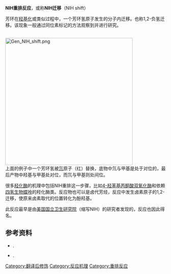'''NIH重排反应'''，或称'''NIH迁移'''（NIH shift）

芳环在[[羟基化|羟基化]]或类似过程中，一个芳环氢原子发生的分子内迁移。也称1,2-负氢迁移。该现象一般通过同位素标记的方法观察到并进行研究。

<br />
[[Image:Gen_NIH_shift.png|400px]]
<br />

上面的例子中一个芳环氢被[[氘|氘]]原子（红）替换，底物中氘与甲基是处于对位的，最后产物中羟基与甲基处对位，而氘与甲基则处间位。

很多[[羟化酶|羟化酶]]的机理中包括NIH重排这一步骤，比如[[4-羟苯基丙酮酸双氧化酶|4-羟苯基丙酮酸双氧化酶]]和依赖[[四氢生物蝶呤|四氢生物蝶呤]]的羟化酶类。反应物也可以是卤代芳烃，反应中发生卤素原子的1,2-迁移，使原来卤素取代的位置转化为酚羟基。

此反应最早是由[[国立卫生研究院_(美国)|美国国立卫生研究院]]（缩写NIH）的研究者发现的，反应也因此得名。

==参考资料==
* {{cite journal en| author=Guroff, G.; Daly, J.W.; Jerina, D.M.; Renson, J.; Witkop, B.; Udenfriend, S. | title=Hydroxylation-induced migration: the NIH shift. Recent experiments reveal an unexpected and general result of enzymatic hydroxylation of aromatic compounds. | journal=Science | year=1967 | volume=157 | pages=1524–1530 | pmid=6038165 | doi=10.1126/science.157.3796.1524}}.

* {{cite journal en| author=Bassan, A.; Blomberg, M.R.A.; Siegbahn, P.E.M. | title=Mechanism of Aromatic Hydroxylation by an Activated FeIV=O Core in Tetrahydrobiopterin-Dependent Hydroxylases | journal=Chem. Eur. J. | year=2003 | volume=9 | pages=4055–4067 | pmid=12953191 | doi=10.1002/chem.200304768}}.

[[Category:翻译后修饰|Category:翻译后修饰]]
[[Category:反应机理|Category:反应机理]]
[[Category:重排反应|Category:重排反应]]